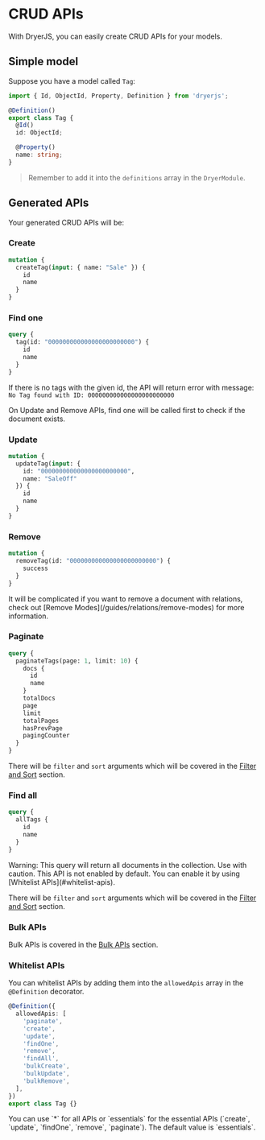 
# CRUD APIs

With DryerJS, you can easily create CRUD APIs for your models.

## Simple model

Suppose you have a model called `Tag`:
```ts copy
import { Id, ObjectId, Property, Definition } from 'dryerjs';

@Definition()
export class Tag {
  @Id()
  id: ObjectId;

  @Property()
  name: string;
}
```

> Remember to add it into the `definitions` array in the `DryerModule`.

## Generated APIs

Your generated CRUD APIs will be:

### Create

```graphql copy
mutation {
  createTag(input: { name: "Sale" }) {
    id
    name
  }
}
```

### Find one

```graphql copy
query {
  tag(id: "000000000000000000000000") {
    id
    name
  }
}
```

If there is no tags with the given id, the API will return error with message: `No Tag found with ID: 000000000000000000000000`

<Callout>
  On Update and Remove APIs, find one will be called first to check if the document exists.
</Callout>

### Update

```graphql copy
mutation {
  updateTag(input: {
    id: "000000000000000000000000",
    name: "SaleOff"
  }) {
    id
    name
  }
}
```

### Remove
    
```graphql copy
mutation {
  removeTag(id: "000000000000000000000000") {
    success
  }
}
```

<Callout>
  It will be complicated if you want to remove a document with relations, check out [Remove Modes](/guides/relations/remove-modes) for more information.
</Callout>

### Paginate
  
```graphql copy
query {
  paginateTags(page: 1, limit: 10) {
    docs {
      id
      name
    }
    totalDocs
    page
    limit
    totalPages
    hasPrevPage
    pagingCounter
  }
}
```

There will be `filter` and `sort` arguments which will be covered in the [Filter and Sort](/Guides/filter-and-sort) section.

### Find all

```graphql copy
query {
  allTags {
    id
    name
  }
}
```

<Callout>
Warning: This query will return all documents in the collection. Use with caution. This API is not enabled by default. You can enable it by using [Whitelist APIs](#whitelist-apis).
</Callout>

There will be `filter` and `sort` arguments which will be covered in the [Filter and Sort](/Guides/filter-and-sort) section.

### Bulk APIs

Bulk APIs is covered in the [Bulk APIs](/Guides/bulk-apis) section.

### Whitelist APIs

You can whitelist APIs by adding them into the `allowedApis` array in the `@Definition` decorator.

```ts copy
@Definition({
  allowedApis: [
    'paginate',
    'create',
    'update',
    'findOne',
    'remove',
    'findAll',
    'bulkCreate',
    'bulkUpdate',
    'bulkRemove',
  ],
})
export class Tag {}
```

<Callout>
You can use `*` for all APIs or `essentials` for the essential APIs (`create`, `update`, `findOne`, `remove`, `paginate`).
The default value is `essentials`.
</Callout>
